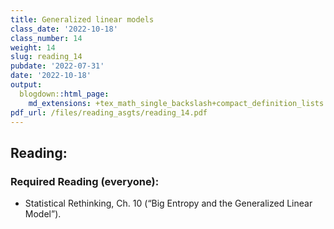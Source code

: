 ```yaml
---
title: Generalized linear models
class_date: '2022-10-18'
class_number: 14
weight: 14
slug: reading_14
pubdate: '2022-07-31'
date: '2022-10-18'
output:
  blogdown::html_page:
    md_extensions: +tex_math_single_backslash+compact_definition_lists
pdf_url: /files/reading_asgts/reading_14.pdf
---
```

## Reading:

### Required Reading (everyone):

* Statistical Rethinking, Ch. 10 ("Big Entropy and the Generalized Linear Model").

